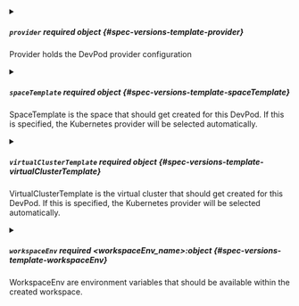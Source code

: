 


<details className="config-field" data-expandable="true">
<summary>

##### `provider` <span className="config-field-required" data-required="true">required</span> <span className="config-field-type">object</span> <span className="config-field-default"></span> <span className="config-field-enum"></span> {#spec-versions-template-provider}

Provider holds the DevPod provider configuration

</summary>

<PartialProviderreference />


</details>



<details className="config-field" data-expandable="true">
<summary>

##### `spaceTemplate` <span className="config-field-required" data-required="false">required</span> <span className="config-field-type">object</span> <span className="config-field-default"></span> <span className="config-field-enum"></span> {#spec-versions-template-spaceTemplate}

SpaceTemplate is the space that should get created for this DevPod. If this is specified, the
Kubernetes provider will be selected automatically.

</summary>

<PartialSpaceTemplatereference />


</details>



<details className="config-field" data-expandable="true">
<summary>

##### `virtualClusterTemplate` <span className="config-field-required" data-required="false">required</span> <span className="config-field-type">object</span> <span className="config-field-default"></span> <span className="config-field-enum"></span> {#spec-versions-template-virtualClusterTemplate}

VirtualClusterTemplate is the virtual cluster that should get created for this DevPod. If this is specified, the
Kubernetes provider will be selected automatically.

</summary>

<PartialVirtualClusterTemplatereference />


</details>



<details className="config-field" data-expandable="true">
<summary>

##### `workspaceEnv` <span className="config-field-required" data-required="false">required</span> <span className="config-field-type">&lt;workspaceEnv_name&gt;:object</span> <span className="config-field-default"></span> <span className="config-field-enum"></span> {#spec-versions-template-workspaceEnv}

WorkspaceEnv are environment variables that should be available within the created workspace.

</summary>

<PartialWorkspaceEnvreference />


</details>
